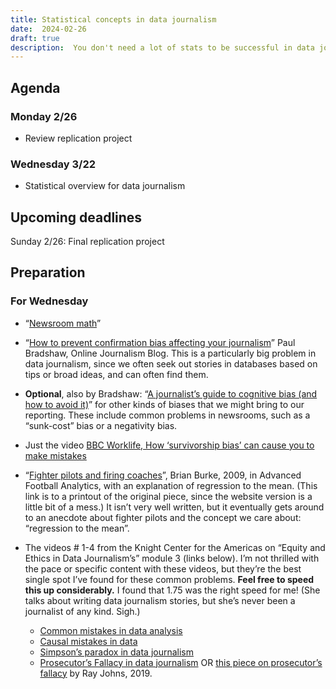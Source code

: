 ```yaml
---
title: Statistical concepts in data journalism
date:  2024-02-26
draft: true
description:  You don't need a lot of stats to be successful in data journalism, but you do need a scientific mindset. 
---
```



## Agenda

### Monday 2/26

* Review replication project

### Wednesday 3/22

* Statistical overview for data journalism

## Upcoming deadlines

[Sunday 2/26]{.sked-dates}: Final replication project


## Preparation

### For Wednesday

- "[Newsroom math](https://cronkitedata.github.io/djtextbook/start-math.html)"

- “[How to prevent confirmation bias affecting your journalism](https://onlinejournalismblog.com/2020/04/07/how-to-prevent-confirmation-bias-affecting-your-journalism/)” Paul Bradshaw, Online Journalism Blog. This is a particularly big problem in data journalism, since we often seek out stories in databases based on tips or broad ideas, and can often find them. 

- **Optional**, also by Bradshaw: “[A journalist’s guide to cognitive bias (and how to avoid it)](https://onlinejournalismblog.com/2020/03/24/a-journalists-guide-to-cognitive-bias-and-how-to-avoid-it/)” for other kinds of biases that we might bring to our reporting. These include common problems in newsrooms, such as a “sunk-cost” bias or a negativity bias.

- Just the video [BBC Worklife, How ‘survivorship bias’ can cause you to make mistakes](https://www.bbc.com/worklife/article/20200827-how-survivorship-bias-can-cause-you-to-make-mistakes)  

- “[Fighter pilots and firing coaches](https://faculty.mccombs.utexas.edu/carlos.carvalho/teaching/regression_to_the_mean.pdf)”, Brian Burke, 2009, in Advanced Football Analytics, with an explanation of regression to the mean. (This link is to a printout of the original piece, since the website version is a little bit of a mess.) It isn’t very well written, but it eventually gets around to an anecdote about fighter pilots and the concept we care about: “regression to the mean”.


- The videos # 1-4 from the Knight Center for the Americas on “Equity and Ethics in Data Journalism’s” module 3 (links below). I’m not thrilled with the pace or specific content with these videos, but they’re the best single spot I’ve found for these common problems. **Feel free to speed this up considerably.** I found that 1.75 was the right speed for me! (She talks about writing data journalism stories, but she’s never been a journalist of any kind. Sigh.)

   * [Common mistakes in data analysis](https://youtu.be/4ndrF2cSqVo)
   * [Causal mistakes in data](https://youtu.be/9nKs7mJukSk)
   * [Simpson’s paradox in data journalism](https://youtu.be/f5gMwGfZL3g)
   * [Prosecutor’s Fallacy in data journalism](https://youtu.be/0y3sco0lKzc) OR [this piece on prosecutor’s fallacy](https://towardsdatascience.com/the-prosecutors-fallacy-cb0da4e9c039) by Ray Johns, 2019.
